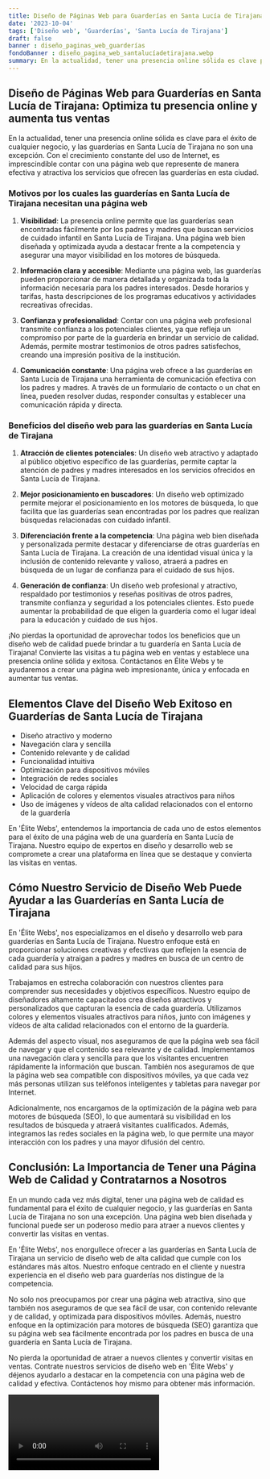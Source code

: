```yaml
---
title: Diseño de Páginas Web para Guarderías en Santa Lucía de Tirajana
date: '2023-10-04'
tags: ['Diseño web', 'Guarderías', 'Santa Lucía de Tirajana']
draft: false
banner : diseño_paginas_web_guarderías
fondoBanner : diseño_pagina_web_santalucíadetirajana.webp
summary: En la actualidad, tener una presencia online sólida es clave para el éxito de cualquier negocio, y las guarderías en Santa Lucía de Tirajana no son una excepción. Con el crecimiento constante del uso de Internet, es imprescindible contar con una página web que represente de manera efectiva y atractiva los servicios que ofrecen las guarderías en esta ciudad.
---
```


## Diseño de Páginas Web para Guarderías en Santa Lucía de Tirajana: Optimiza tu presencia online y aumenta tus ventas

En la actualidad, tener una presencia online sólida es clave para el éxito de cualquier negocio, y las guarderías en Santa Lucía de Tirajana no son una excepción. Con el crecimiento constante del uso de Internet, es imprescindible contar con una página web que represente de manera efectiva y atractiva los servicios que ofrecen las guarderías en esta ciudad.

### Motivos por los cuales las guarderías en Santa Lucía de Tirajana necesitan una página web

1. **Visibilidad**: La presencia online permite que las guarderías sean encontradas fácilmente por los padres y madres que buscan servicios de cuidado infantil en Santa Lucía de Tirajana. Una página web bien diseñada y optimizada ayuda a destacar frente a la competencia y asegurar una mayor visibilidad en los motores de búsqueda.

2. **Información clara y accesible**: Mediante una página web, las guarderías pueden proporcionar de manera detallada y organizada toda la información necesaria para los padres interesados. Desde horarios y tarifas, hasta descripciones de los programas educativos y actividades recreativas ofrecidas.

3. **Confianza y profesionalidad**: Contar con una página web profesional transmite confianza a los potenciales clientes, ya que refleja un compromiso por parte de la guardería en brindar un servicio de calidad. Además, permite mostrar testimonios de otros padres satisfechos, creando una impresión positiva de la institución.

4. **Comunicación constante**: Una página web ofrece a las guarderías en Santa Lucía de Tirajana una herramienta de comunicación efectiva con los padres y madres. A través de un formulario de contacto o un chat en línea, pueden resolver dudas, responder consultas y establecer una comunicación rápida y directa.

### Beneficios del diseño web para las guarderías en Santa Lucía de Tirajana

1. **Atracción de clientes potenciales**: Un diseño web atractivo y adaptado al público objetivo específico de las guarderías, permite captar la atención de padres y madres interesados en los servicios ofrecidos en Santa Lucía de Tirajana.

2. **Mejor posicionamiento en buscadores**: Un diseño web optimizado permite mejorar el posicionamiento en los motores de búsqueda, lo que facilita que las guarderías sean encontradas por los padres que realizan búsquedas relacionadas con cuidado infantil.

3. **Diferenciación frente a la competencia**: Una página web bien diseñada y personalizada permite destacar y diferenciarse de otras guarderías en Santa Lucía de Tirajana. La creación de una identidad visual única y la inclusión de contenido relevante y valioso, atraerá a padres en búsqueda de un lugar de confianza para el cuidado de sus hijos.

4. **Generación de confianza**: Un diseño web profesional y atractivo, respaldado por testimonios y reseñas positivas de otros padres, transmite confianza y seguridad a los potenciales clientes. Esto puede aumentar la probabilidad de que eligen la guardería como el lugar ideal para la educación y cuidado de sus hijos.

¡No pierdas la oportunidad de aprovechar todos los beneficios que un diseño web de calidad puede brindar a tu guardería en Santa Lucía de Tirajana! Convierte las visitas a tu página web en ventas y establece una presencia online sólida y exitosa. Contáctanos en Élite Webs y te ayudaremos a crear una página web impresionante, única y enfocada en aumentar tus ventas.

<GifSeo />

<Cta />

## Elementos Clave del Diseño Web Exitoso en Guarderías de Santa Lucía de Tirajana

- Diseño atractivo y moderno
- Navegación clara y sencilla
- Contenido relevante y de calidad
- Funcionalidad intuitiva
- Optimización para dispositivos móviles
- Integración de redes sociales
- Velocidad de carga rápida
- Aplicación de colores y elementos visuales atractivos para niños
- Uso de imágenes y vídeos de alta calidad relacionados con el entorno de la guardería

En 'Élite Webs', entendemos la importancia de cada uno de estos elementos para el éxito de una página web de una guardería en Santa Lucía de Tirajana. Nuestro equipo de expertos en diseño y desarrollo web se compromete a crear una plataforma en línea que se destaque y convierta las visitas en ventas.

## Cómo Nuestro Servicio de Diseño Web Puede Ayudar a las Guarderías en Santa Lucía de Tirajana

En 'Élite Webs', nos especializamos en el diseño y desarrollo web para guarderías en Santa Lucía de Tirajana. Nuestro enfoque está en proporcionar soluciones creativas y efectivas que reflejen la esencia de cada guardería y atraigan a padres y madres en busca de un centro de calidad para sus hijos.

Trabajamos en estrecha colaboración con nuestros clientes para comprender sus necesidades y objetivos específicos. Nuestro equipo de diseñadores altamente capacitados crea diseños atractivos y personalizados que capturan la esencia de cada guardería. Utilizamos colores y elementos visuales atractivos para niños, junto con imágenes y vídeos de alta calidad relacionados con el entorno de la guardería.

Además del aspecto visual, nos aseguramos de que la página web sea fácil de navegar y que el contenido sea relevante y de calidad. Implementamos una navegación clara y sencilla para que los visitantes encuentren rápidamente la información que buscan. También nos aseguramos de que la página web sea compatible con dispositivos móviles, ya que cada vez más personas utilizan sus teléfonos inteligentes y tabletas para navegar por Internet.

Adicionalmente, nos encargamos de la optimización de la página web para motores de búsqueda (SEO), lo que aumentará su visibilidad en los resultados de búsqueda y atraerá visitantes cualificados. Además, integramos las redes sociales en la página web, lo que permite una mayor interacción con los padres y una mayor difusión del centro.

## Conclusión: La Importancia de Tener una Página Web de Calidad y Contratarnos a Nosotros

En un mundo cada vez más digital, tener una página web de calidad es fundamental para el éxito de cualquier negocio, y las guarderías en Santa Lucía de Tirajana no son una excepción. Una página web bien diseñada y funcional puede ser un poderoso medio para atraer a nuevos clientes y convertir las visitas en ventas.

En 'Élite Webs', nos enorgullece ofrecer a las guarderías en Santa Lucía de Tirajana un servicio de diseño web de alta calidad que cumple con los estándares más altos. Nuestro enfoque centrado en el cliente y nuestra experiencia en el diseño web para guarderías nos distingue de la competencia.

No solo nos preocupamos por crear una página web atractiva, sino que también nos aseguramos de que sea fácil de usar, con contenido relevante y de calidad, y optimizada para dispositivos móviles. Además, nuestro enfoque en la optimización para motores de búsqueda (SEO) garantiza que su página web sea fácilmente encontrada por los padres en busca de una guardería en Santa Lucía de Tirajana.

No pierda la oportunidad de atraer a nuevos clientes y convertir visitas en ventas. Contrate nuestros servicios de diseño web en 'Élite Webs' y déjenos ayudarlo a destacar en la competencia con una página web de calidad y efectiva. Contáctenos hoy mismo para obtener más información.

<Video />

<CtaBot job='Guarderías' city='Santa Lucía de Tirajana'/>

<Gmaps query='Santa Lucía de Tirajana+españa+maps' />